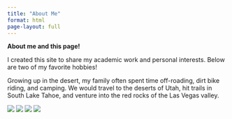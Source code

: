```yaml
---
title: "About Me"
format: html
page-layout: full
---
```


**About me and this page!**

I created this site to share my academic work and personal interests. Below are two of my favorite hobbies!

Growing up in the desert, my family often spent time off-roading, dirt bike riding, and camping. We would travel to the deserts of Utah, hit trails in South Lake Tahoe, and venture into the red rocks of the Las Vegas valley. 


<div class="hobby-gallery">
  <img src="images/IMG_7873.jpg">
  <img src="images/IMG_1413.jpg">
  <img src="images/offroad1.jpg">
  <img src="images/offroad2.jpg">
</div>

  